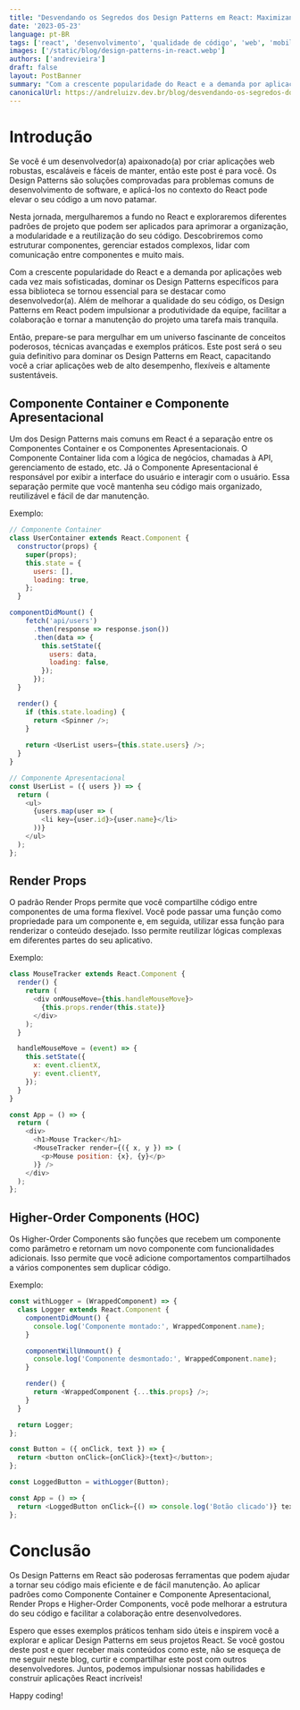 ```yaml
---
title: "Desvendando os Segredos dos Design Patterns em React: Maximizando a Eficiência e a Manutenibilidade do seu Código!"
date: '2023-05-23'
language: pt-BR
tags: ['react', 'desenvolvimento', 'qualidade de código', 'web', 'mobile']
images: ['/static/blog/design-patterns-in-react.webp']
authors: ['andrevieira']
draft: false
layout: PostBanner
summary: "Com a crescente popularidade do React e a demanda por aplicações web cada vez mais sofisticadas, dominar os Design Patterns específicos para essa biblioteca se tornou essencial para se destacar como desenvolvedor(a)."
canonicalUrl: https://andreluizv.dev.br/blog/desvendando-os-segredos-dos-design-patterns-em-react-maximizando-a-eficiência-e-a-manutenibilidade-do-seu-código
---
```


# Introdução
Se você é um desenvolvedor(a) apaixonado(a) por criar aplicações web robustas, escaláveis e fáceis de manter, então este post é para você. Os Design Patterns são soluções comprovadas para problemas comuns de desenvolvimento de software, e aplicá-los no contexto do React pode elevar o seu código a um novo patamar.

Nesta jornada, mergulharemos a fundo no React e exploraremos diferentes padrões de projeto que podem ser aplicados para aprimorar a organização, a modularidade e a reutilização do seu código. Descobriremos como estruturar componentes, gerenciar estados complexos, lidar com comunicação entre componentes e muito mais.

Com a crescente popularidade do React e a demanda por aplicações web cada vez mais sofisticadas, dominar os Design Patterns específicos para essa biblioteca se tornou essencial para se destacar como desenvolvedor(a). Além de melhorar a qualidade do seu código, os Design Patterns em React podem impulsionar a produtividade da equipe, facilitar a colaboração e tornar a manutenção do projeto uma tarefa mais tranquila.

Então, prepare-se para mergulhar em um universo fascinante de conceitos poderosos, técnicas avançadas e exemplos práticos. Este post será o seu guia definitivo para dominar os Design Patterns em React, capacitando você a criar aplicações web de alto desempenho, flexíveis e altamente sustentáveis.

## Componente Container e Componente Apresentacional
Um dos Design Patterns mais comuns em React é a separação entre os Componentes Container e os Componentes Apresentacionais. O Componente Container lida com a lógica de negócios, chamadas à API, gerenciamento de estado, etc. Já o Componente Apresentacional é responsável por exibir a interface do usuário e interagir com o usuário. Essa separação permite que você mantenha seu código mais organizado, reutilizável e fácil de dar manutenção.

Exemplo:

``` javascript
// Componente Container
class UserContainer extends React.Component {
  constructor(props) {
    super(props);
    this.state = {
      users: [],
      loading: true,
    };
  }

componentDidMount() {
    fetch('api/users')
      .then(response => response.json())
      .then(data => {
        this.setState({
          users: data,
          loading: false,
        });
      });
  }

  render() {
    if (this.state.loading) {
      return <Spinner />;
    }
    
    return <UserList users={this.state.users} />;
  }
}

// Componente Apresentacional
const UserList = ({ users }) => {
  return (
    <ul>
      {users.map(user => (
        <li key={user.id}>{user.name}</li>
      ))}
    </ul>
  );
};
``` 

## Render Props
O padrão Render Props permite que você compartilhe código entre componentes de uma forma flexível. Você pode passar uma função como propriedade para um componente e, em seguida, utilizar essa função para renderizar o conteúdo desejado. Isso permite reutilizar lógicas complexas em diferentes partes do seu aplicativo.

Exemplo:

``` javascript
class MouseTracker extends React.Component {
  render() {
    return (
      <div onMouseMove={this.handleMouseMove}>
        {this.props.render(this.state)}
      </div>
    );
  }

  handleMouseMove = (event) => {
    this.setState({
      x: event.clientX,
      y: event.clientY,
    });
  }
}

const App = () => {
  return (
    <div>
      <h1>Mouse Tracker</h1>
      <MouseTracker render={({ x, y }) => (
        <p>Mouse position: {x}, {y}</p>
      )} />
    </div>
  );
};
```

## Higher-Order Components (HOC)
Os Higher-Order Components são funções que recebem um componente como parâmetro e retornam um novo componente com funcionalidades adicionais. Isso permite que você adicione comportamentos compartilhados a vários componentes sem duplicar código.

Exemplo:

``` javascript
const withLogger = (WrappedComponent) => {
  class Logger extends React.Component {
    componentDidMount() {
      console.log('Componente montado:', WrappedComponent.name);
    }

    componentWillUnmount() {
      console.log('Componente desmontado:', WrappedComponent.name);
    }

    render() {
      return <WrappedComponent {...this.props} />;
    }
  }

  return Logger;
};

const Button = ({ onClick, text }) => {
  return <button onClick={onClick}>{text}</button>;
};

const LoggedButton = withLogger(Button);

const App = () => {
  return <LoggedButton onClick={() => console.log('Botão clicado')} text="Clique Aqui" />;
};
```

# Conclusão
Os Design Patterns em React são poderosas ferramentas que podem ajudar a tornar seu código mais eficiente e de fácil manutenção. Ao aplicar padrões como Componente Container e Componente Apresentacional, Render Props e Higher-Order Components, você pode melhorar a estrutura do seu código e facilitar a colaboração entre desenvolvedores.

Espero que esses exemplos práticos tenham sido úteis e inspirem você a explorar e aplicar Design Patterns em seus projetos React. Se você gostou deste post e quer receber mais conteúdos como este, não se esqueça de me seguir neste blog, curtir e compartilhar este post com outros desenvolvedores. Juntos, podemos impulsionar nossas habilidades e construir aplicações React incríveis!

Happy coding!
